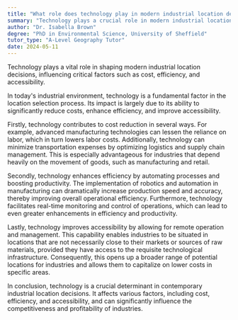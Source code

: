 ```yaml
---
title: "What role does technology play in modern industrial location decisions?"
summary: "Technology plays a crucial role in modern industrial location decisions, influencing factors such as cost, efficiency, and accessibility."
author: "Dr. Isabella Brown"
degree: "PhD in Environmental Science, University of Sheffield"
tutor_type: "A-Level Geography Tutor"
date: 2024-05-11
---
```


Technology plays a vital role in shaping modern industrial location decisions, influencing critical factors such as cost, efficiency, and accessibility.

In today's industrial environment, technology is a fundamental factor in the location selection process. Its impact is largely due to its ability to significantly reduce costs, enhance efficiency, and improve accessibility.

Firstly, technology contributes to cost reduction in several ways. For example, advanced manufacturing technologies can lessen the reliance on labor, which in turn lowers labor costs. Additionally, technology can minimize transportation expenses by optimizing logistics and supply chain management. This is especially advantageous for industries that depend heavily on the movement of goods, such as manufacturing and retail.

Secondly, technology enhances efficiency by automating processes and boosting productivity. The implementation of robotics and automation in manufacturing can dramatically increase production speed and accuracy, thereby improving overall operational efficiency. Furthermore, technology facilitates real-time monitoring and control of operations, which can lead to even greater enhancements in efficiency and productivity.

Lastly, technology improves accessibility by allowing for remote operation and management. This capability enables industries to be situated in locations that are not necessarily close to their markets or sources of raw materials, provided they have access to the requisite technological infrastructure. Consequently, this opens up a broader range of potential locations for industries and allows them to capitalize on lower costs in specific areas.

In conclusion, technology is a crucial determinant in contemporary industrial location decisions. It affects various factors, including cost, efficiency, and accessibility, and can significantly influence the competitiveness and profitability of industries.
    